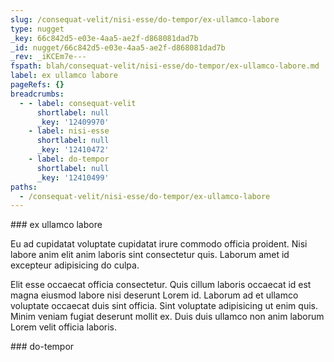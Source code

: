 ```yaml
---
slug: /consequat-velit/nisi-esse/do-tempor/ex-ullamco-labore
type: nugget
_key: 66c842d5-e03e-4aa5-ae2f-d868081dad7b
_id: nugget/66c842d5-e03e-4aa5-ae2f-d868081dad7b
_rev: _iKCEm7e---
fspath: blah/consequat-velit/nisi-esse/do-tempor/ex-ullamco-labore.md
label: ex ullamco labore
pageRefs: {}
breadcrumbs:
  - - label: consequat-velit
      shortlabel: null
      _key: '12409970'
    - label: nisi-esse
      shortlabel: null
      _key: '12410472'
    - label: do-tempor
      shortlabel: null
      _key: '12410499'
paths:
  - /consequat-velit/nisi-esse/do-tempor/ex-ullamco-labore
---
```


<NuggetArea>
<Nugget slug="/consequat-velit/nisi-esse/do-tempor/ex-ullamco-labore" type="nugget" _key="66c842d5-e03e-4aa5-ae2f-d868081dad7b" _id="nugget/66c842d5-e03e-4aa5-ae2f-d868081dad7b" _rev="_iKCEm7e---" fspath="blah/consequat-velit/nisi-esse/do-tempor/ex-ullamco-labore.md" label="ex ullamco labore" paths="/consequat-velit/nisi-esse/do-tempor/ex-ullamco-labore">
<NuggetBody>
### ex ullamco labore

Eu ad cupidatat voluptate cupidatat irure commodo officia proident. Nisi labore anim elit anim laboris sint consectetur quis. Laborum amet id excepteur adipisicing do culpa.

Elit esse occaecat officia consectetur. Quis cillum laboris occaecat id est magna eiusmod labore nisi deserunt Lorem id. Laborum ad et ullamco voluptate occaecat duis sint officia. Sint voluptate adipisicing ut enim quis. Minim veniam fugiat deserunt mollit ex. Duis duis ullamco non anim laborum Lorem velit officia laboris.

</NuggetBody>
<Breadcrumbs>
<Crumbs>
<Crumb _key="12409970" label="consequat-velit" /><Crumb _key="12410472" label="nisi-esse" /><Crumb _key="12410499" label="do-tempor" />
</Crumbs>
</Breadcrumbs>
</Nugget>

<NuggetsInbound>
</NuggetsInbound>
<NuggetsOutbound>
</NuggetsOutbound>
</NuggetArea>
<PassagesInbound>
<Passage direction="inbound" type="passage" _key="12410499" _id="passage/12410499" _rev="_iKCEm7i--_" label="do-tempor" passage="do-tempor" fspath="blah/consequat-velit/nisi-esse/do-tempor" paths="/consequat-velit/nisi-esse/do-tempor" slug="/consequat-velit/nisi-esse/do-tempor">
<NuggetBody>
### do-tempor

</NuggetBody>
<Breadcrumbs>
<Crumbs>
<Crumb _key="12409970" label="consequat-velit" /><Crumb _key="12410472" label="nisi-esse" />
</Crumbs>
</Breadcrumbs>
</Passage>

</PassagesInbound>
<PassagesOutbound>
</PassagesOutbound>